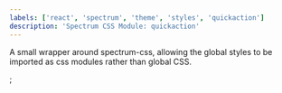 ```yaml
---
labels: ['react', 'spectrum', 'theme', 'styles', 'quickaction']
description: 'Spectrum CSS Module: quickaction'
---
```



A small wrapper around spectrum-css, allowing the global
styles to be imported as css modules rather than global CSS.

<CSSModulePreview styles={styles} />;
